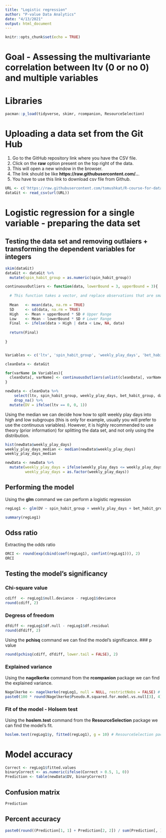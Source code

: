 ```yaml
---
title: "Logistic regression"
author: "P-value Data Analytics"
date: "4/13/2021"
output: html_document
---
```


```r
knitr::opts_chunk$set(echo = TRUE)
```

# Goal - Assessing the multivariante correlation between ltv (0 or no 0) and multiple variables  

# Libraries
```r
pacman::p_load(tidyverse, skimr, rcompanion, ResourceSelection)
```


# Uploading a data set from the Git Hub

1) Go to the GitHub repository link where you have the CSV file.
2) Click on the **raw** option present on the top right of the data.
3) This will open a new window in the browser.
4) The link should be like **https://raw.githubusercontent.com/..**.
5) You have to use this link to download csv file from Github.

```r
URL <- c('https://raw.githubusercontent.com/tomushkat/R-course-for-data-management-022021/main/Smart%20segmentation%20values%20DATA%20240321.csv')
dataGit <- read_csv(url(URL))
```


# Logistic regression for a single variable - preparing the data set
## Testing the data set and removing outlaiers + transforming the dependent variables for integers 
```r
skim(dataGit)
dataGit <- dataGit %>% 
  mutate(spin_habit_group = as.numeric(spin_habit_group))

continuousOutliers <- function(data, lowerBound = 3, upperBound = 3){
  
  # This function takes a vector, and replace observations that are smaller or bigger than the lower/upper bounds * standard deviations with NA
  
  Mean   <- mean(data, na.rm = TRUE)
  SD     <- sd(data, na.rm = TRUE)
  High   <- Mean + upperBound * SD # Upper Range  
  Low    <- Mean - lowerBound * SD # Lower Range
  Final  <- ifelse(data > High | data < Low, NA, data)
  
  return(Final)
  
}


Variables <- c('ltv', 'spin_habit_group', 'weekly_play_days', 'bet_habit_group', 'daily_wager_group', 'cz_group')

cleanData <- dataGit

for(varName in Variables){
  cleanData[, varName] <- continuousOutliers(unlist(cleanData[, varName]))
}

newData <- cleanData %>% 
    select(ltv, spin_habit_group, weekly_play_days, bet_habit_group, daily_wager_group, cz_group) %>% 
    drop_na() %>% 
  mutate(DV = ifelse(ltv == 0, 0, 1)) 
```

Using the median we can decide how how to split weekly play days into high and low subgroups (this is only for example, usually you will prefer to use the continuous variables).
However, it is highly recommended to use theory (prior information) for splitting the data set, and not only using the distribution.

```r
hist(newData$weekly_play_days)
weekly_play_days_median <- median(newData$weekly_play_days)
weekly_play_days_median

newData <- newData %>% 
  mutate(weekly_play_days = ifelse(weekly_play_days <= weekly_play_days_median, 'Low', 'High'),
         weekly_play_days = as.factor(weekly_play_days))
```


## Performing the model
Using the **glm** command we can perform a logistic regression
```r
regLog1 <- glm(DV ~ spin_habit_group + weekly_play_days + bet_habit_group + daily_wager_group + cz_group, family = binomial('logit'), data = newData)

summary(regLog1)
```

## Odss ratio
Extracting the odds ratio
```r
ORCI <- round(exp(cbind(coef(regLog1), confint(regLog1))), 2) 
ORCI
```

## Testing the model's significancy
### Chi-square value

```r
cdiff  <- regLog1$null.deviance - regLog1$deviance
round(cdiff, 2)
```

### Degress of freedom

```r
dfdiff <- regLog1$df.null - regLog1$df.residual
round(dfdiff, 2)
```

Using the **pchisq** command we can find the model's significance.
### p value
```r
round(pchisq(cdiff, dfdiff, lower.tail = FALSE), 2)
```

### Explained variance

Using the **nagelkerke** command from the **rcompanion** package we can find the explained variance.
```r
Nagelkerke <- nagelkerke(regLog1, null = NULL, restrictNobs = FALSE) # rcompanion package
paste0(100 * round(Nagelkerke$Pseudo.R.squared.for.model.vs.null[3], 4), "%")
```

### Fit of the model - Holsem test
Using the **hoslem.test** command from the **ResourceSelection** package we can find the model's fit.
```r
hoslem.test(regLog1$y, fitted(regLog1), g = 10) # ResourceSelection package
```

# Model accuracy
```r
Correct <- regLog1$fitted.values
binaryCorrect <- as.numeric(ifelse(Correct > 0.5, 1, 0))
Prediction <- table(newData$DV, binaryCorrect)
```

## Confusion matrix
```r
Prediction
```

## Percent accuracy 
```r
paste0(round((Prediction[1, 1] + Prediction[2, 2]) / sum(Prediction[, ]) * 100, 2), "%")
```



